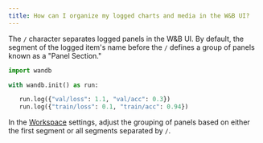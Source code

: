 ```yaml
---
title: How can I organize my logged charts and media in the W&B UI?
---
```


The `/` character separates logged panels in the W&B UI. By default, the segment of the logged item's name before the `/` defines a group of panels known as a "Panel Section."

```python
import wandb

with wandb.init() as run:

   run.log({"val/loss": 1.1, "val/acc": 0.3})
   run.log({"train/loss": 0.1, "train/acc": 0.94})
```

In the [Workspace](/guides/track/project-page/#workspace-tab) settings, adjust the grouping of panels based on either the first segment or all segments separated by `/`.

